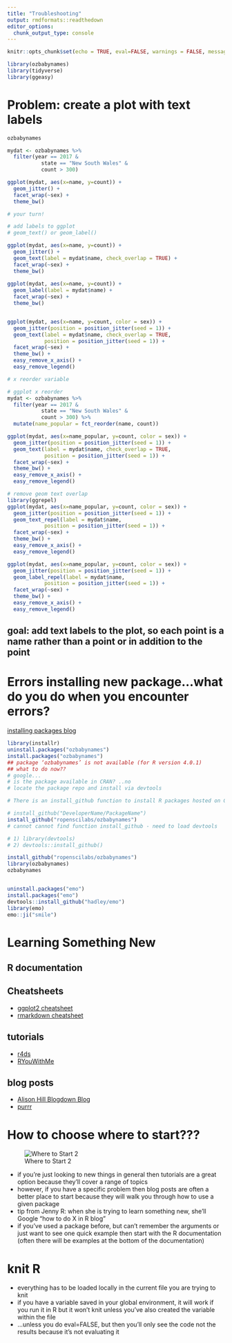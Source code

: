 ```yaml
---
title: "Troubleshooting"
output: rmdformats::readthedown
editor_options: 
  chunk_output_type: console
---
```


```r
knitr::opts_chunk$set(echo = TRUE, eval=FALSE, warnings = FALSE, message = FALSE)
```

```r
library(ozbabynames)
library(tidyverse)
library(ggeasy)
```

# Problem: create a plot with text labels 
```r
ozbabynames

mydat <- ozbabynames %>%
  filter(year == 2017 & 
           state == "New South Wales" & 
           count > 300)

ggplot(mydat, aes(x=name, y=count)) +
  geom_jitter() +
  facet_wrap(~sex) +
  theme_bw()

# your turn!

# add labels to ggplot
# geom_text() or geom_label()

ggplot(mydat, aes(x=name, y=count)) +
  geom_jitter() +
  geom_text(label = mydat$name, check_overlap = TRUE) +
  facet_wrap(~sex) +
  theme_bw()
  
ggplot(mydat, aes(x=name, y=count)) +
  geom_label(label = mydat$name) + 
  facet_wrap(~sex) +
  theme_bw()


ggplot(mydat, aes(x=name, y=count, color = sex)) +
  geom_jitter(position = position_jitter(seed = 1)) +
  geom_text(label = mydat$name, check_overlap = TRUE,
            position = position_jitter(seed = 1)) +
  facet_wrap(~sex) +
  theme_bw() +
  easy_remove_x_axis() +
  easy_remove_legend()

# x reorder variable

# ggplot x reorder
mydat <- ozbabynames %>%
  filter(year == 2017 & 
           state == "New South Wales" & 
           count > 300) %>%
  mutate(name_popular = fct_reorder(name, count))

ggplot(mydat, aes(x=name_popular, y=count, color = sex)) +
  geom_jitter(position = position_jitter(seed = 1)) +
  geom_text(label = mydat$name, check_overlap = TRUE,
            position = position_jitter(seed = 1)) +
  facet_wrap(~sex) +
  theme_bw() +
  easy_remove_x_axis() +
  easy_remove_legend()

# remove geom text overlap
library(ggrepel)
ggplot(mydat, aes(x=name_popular, y=count, color = sex)) +
  geom_jitter(position = position_jitter(seed = 1)) +
  geom_text_repel(label = mydat$name,
            position = position_jitter(seed = 1)) +
  facet_wrap(~sex) +
  theme_bw() +
  easy_remove_x_axis() +
  easy_remove_legend()

ggplot(mydat, aes(x=name_popular, y=count, color = sex)) +
  geom_jitter(position = position_jitter(seed = 1)) +
  geom_label_repel(label = mydat$name,
            position = position_jitter(seed = 1)) +
  facet_wrap(~sex) +
  theme_bw() +
  easy_remove_x_axis() +
  easy_remove_legend()


```

## goal: add text labels to the plot, so each point is a name rather than a point or in addition to the point

# Errors installing new package...what do you do when you encounter errors?

[installing packages blog](https://www.littlemissdata.com/blog/r-package-install)
```r
library(installr)
uninstall.packages("ozbabynames")
install.packages("ozbabynames") 
## package ‘ozbabynames’ is not available (for R version 4.0.1)
## what to do now??
# google...
# is the package available in CRAN? ..no
# locate the package repo and install via devtools

# There is an install_github function to install R packages hosted on GitHub in the devtools package. But it requests developer’s name.

# install_github("DeveloperName/PackageName")
install_github("ropenscilabs/ozbabynames")
# cannot cannot find function install_github - need to load devtools

# 1) library(devtools)
# 2) devtools::install_github()

install_github("ropenscilabs/ozbabynames")
library(ozbabynames)
ozbabynames


uninstall.packages("emo")
install.packages("emo")
devtools::install_github("hadley/emo")
library(emo)
emo::ji("smile")

```

# Learning Something New

## R documentation
## Cheatsheets

- [ggplot2 cheatsheet](https://www.rstudio.com/wp-content/uploads/2015/03/ggplot2-cheatsheet.pdf)
- [rmarkdown cheatsheet](https://www.rstudio.com/wp-content/uploads/2015/02/rmarkdown-cheatsheet.pdf)

## tutorials

- [r4ds](https://r4ds.had.co.nz/)
- [RYouWithMe](https://rladiessydney.org/courses/ryouwithme/)

## blog posts 

- [Alison Hill Blogdown Blog](https://alison.rbind.io/post/2017-06-12-up-and-running-with-blogdown/)
- [purrr](http://www.rebeccabarter.com/blog/2019-08-19_purrr/)

# How to choose where to start???

![Where to Start 2](images/quad_oriented.png)

- if you're just looking to new things in general then tutorials are a great option because they'll cover a range of topics
- however, if you have a specific problem then blog posts are often a better place to start because they will walk you through how to use a given package
- tip from Jenny R: when she is trying to learn something new, she'll Google "how to do X in R blog"
- if you've used a package before, but can't remember the arguments or just want to see one quick example then start with the R documentation (often there will be examples at the bottom of the documentation)

# knit R

- everything has to be loaded locally in the current file you are trying to knit
- if you have a variable saved in your global environment, it will work if you run it in R but it won't knit unless you've also created the variable within the file
- ...unless you do eval=FALSE, but then you'll only see the code not the results because it's not evaluating it
